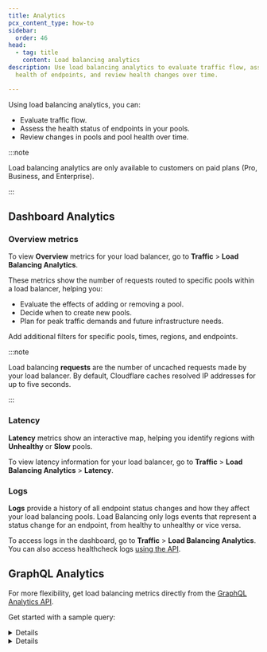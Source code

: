```yaml
---
title: Analytics
pcx_content_type: how-to
sidebar:
  order: 46
head:
  - tag: title
    content: Load balancing analytics
description: Use load balancing analytics to evaluate traffic flow, assess the
  health of endpoints, and review health changes over time.

---
```



Using load balancing analytics, you can:

* Evaluate traffic flow.
* Assess the health status of endpoints in your pools.
* Review changes in pools and pool health over time.

:::note


Load balancing analytics are only available to customers on paid plans (Pro, Business, and Enterprise).


:::

## Dashboard Analytics

### Overview metrics

To view **Overview** metrics for your load balancer, go to **Traffic** > **Load Balancing Analytics**.

These metrics show the number of requests routed to specific pools within a load balancer, helping you:

* Evaluate the effects of adding or removing a pool.
* Decide when to create new pools.
* Plan for peak traffic demands and future infrastructure needs.

Add additional filters for specific pools, times, regions, and endpoints.

:::note


Load balancing <strong>requests</strong> are the number of uncached requests made by your load balancer. By default, Cloudflare caches resolved IP addresses for up to five seconds.


:::

### Latency

**Latency** metrics show an interactive map, helping you identify regions with **Unhealthy** or **Slow** pools.

To view latency information for your load balancer, go to **Traffic** > **Load Balancing Analytics** > **Latency**.

### Logs

**Logs** provide a history of all endpoint status changes and how they affect your load balancing pools. Load Balancing only logs events that represent a status change for an endpoint, from healthy to unhealthy or vice versa.

To access logs in the dashboard, go to **Traffic** > **Load Balancing Analytics**. You can also access healthcheck logs [using the API](/api/operations/load-balancer-healthcheck-events-list-healthcheck-events).

## GraphQL Analytics

For more flexibility, get load balancing metrics directly from the [GraphQL Analytics API](/analytics/graphql-api/).

Get started with a sample query:


<Details header="Requests per pool">

This query shows the number of requests each pool receives from each location in Cloudflare's global network.

```graphql title="Query"
{
  viewer {
    zones(filter: {zoneTag: "your Zone ID"}) {
         loadBalancingRequestsAdaptiveGroups(
            limit: 100,
            filter: {
                datetime_geq: "2021-06-26T00:00:00Z",
                datetime_leq: "2021-06-26T03:00:00Z",
                lbName:"lb.example.com"
            },
            orderBy: [datetimeFifteenMinutes_DESC]
        ) {
          count
          dimensions {
            datetimeFifteenMinutes
            coloCode
            selectedPoolName
        }
      }
    }
  }
}
```

```json title="Response (truncated)"
{
    "data": {
        "viewer": {
            "zones": [
                {
                    "loadBalancingRequestsAdaptiveGroups": [
                        {
                            "count": 4,
                            "dimensions": {
                                "coloCode": "IAD",
                                "datetimeFifteenMinutes": "2021-06-26T00:45:00Z",
                                "selectedPoolName": "us-east"
                            }
                        },
                        ...
                    ]
                }
            ]
        }
    }
}
```


</Details>


<Details header="Requests per data center">

This query shows the weighted, round-trip time (RTT) measurement (`avgRttMs`) for monitor requests from a specific data center (for example, Singapore or `SIN`) to each pool in a specific load balancer.

:::caution

Note that `avgRttMs` refers to the round-trip time that is measured by the monitors and used in steering decisions. `avgRttMs` is different from the raw RTT for individual requests that reach the Cloudflare network. 
:::

```graphql title="Query"
{
  viewer {
    zones(filter: {zoneTag: "your Zone ID"}) {
         loadBalancingRequestsAdaptive(
            limit: 100,
            filter: {
                datetime_geq: "2021-06-26T00:00:00Z",
                datetime_leq: "2021-06-26T03:00:00Z",
                lbName:"lb.example.com",
                coloCode: "SIN"
            },
            orderBy: [datetime_DESC]
        ) {
        selectedPoolName
        pools {
          poolName
          healthy
          healthCheckEnabled
          avgRttMs
        }
      }
    }
  }
}
```

```json title="Response (truncated)"
{
    "data": {
        "viewer": {
            "zones": [
                {
                    "loadBalancingRequestsAdaptive": [
                        {
                            "pools": [
                                {
                                    "avgRttMs": 67,
                                    "healthCheckEnabled": 1,
                                    "healthy": 1,
                                    "poolName": "asia-ne"
                                },
                                {
                                    "avgRttMs": 156,
                                    "healthCheckEnabled": 1,
                                    "healthy": 1,
                                    "poolName": "us-east_and_asia-ne"
                                },
                                {
                                    "avgRttMs": 237,
                                    "healthCheckEnabled": 1,
                                    "healthy": 1,
                                    "poolName": "us-east"
                                },
                            ],
                            "selectedPoolName": "asia-ne"
                        },
                    ...
                    ]
                }
            ]
        }
    }
}
```


</Details>

